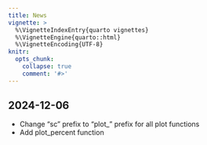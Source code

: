 ```yaml
---
title: News
vignette: >
  %\VignetteIndexEntry{quarto vignettes}
  %\VignetteEngine{quarto::html}
  %\VignetteEncoding{UTF-8}
knitr:
  opts_chunk: 
    collapse: true
    comment: '#>'
---
```


## 2024-12-06
* Change "sc" prefix to "plot_" prefix for all plot functions
* Add plot_percent function

